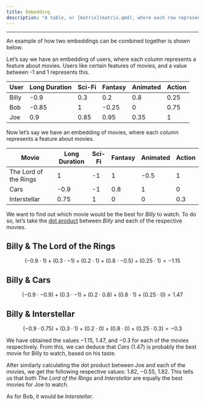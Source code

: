 ```yaml
---
title: Embedding
description: "A table, or [matrix](matrix.qmd), where each row represents an item and each column describes the items in some way. The real magic of embeddings happen when you combine two embeddings together in some way to obtain further information."
---
```


---

An example of how two embeddings can be combined together is shown below.

Let's say we have an embedding of users, where each column represents a feature about movies. Users like certain features of movies, and a value between -1 and 1 represents this.

| User  | Long Duration | Sci-Fi | Fantasy | Animated | Action |
| ----- | ------------- | ------ | ------- | -------- | ------ |
| Billy | -0.9          | 0.3    | 0.2     | 0.8      | 0.25   |
| Bob   | -0.85         | 1      | -0.25   | 0        | 0.75   |
| Joe   | 0.9           | 0.85   | 0.95    | 0.35     | 1      |

Now let's say we have an embedding of movies, where each column represents a feature about movies.

| Movie                 | Long Duration | Sci-Fi | Fantasy | Animated | Action |
| --------------------- | ------------- | ------ | ------- | -------- | ------ |
| The Lord of the Rings | 1             | -1     | 1       | -0.5     | 1      |
| Cars                  | -0.9          | -1     | 0.8     | 1        | 0      |  
| Interstellar          | 0.75          | 1      | 0       | 0        | 0.3    |

We want to find out which movie would be the best for _Billy_ to watch. To do so, let's take the [dot product](dot_product.qmd) between _Billy_ and each of the respective movies.

:::{.callout-note collapse="true" appearance="simple"}
# Billy & The Lord of the Rings
$$
(-0.9 \cdot 1) + (0.3 \cdot -1) + (0.2 \cdot 1) + (0.8 \cdot -0.5) + (0.25 \cdot 1) = -1.15
$$
:::

:::{.callout-note collapse="true" appearance="simple"}
# Billy & Cars
$$
(-0.9 \cdot -0.9) + (0.3 \cdot -1) + (0.2 \cdot 0.8) + (0.8 \cdot 1) + (0.25 \cdot 0) = 1.47
$$
:::

:::{.callout-note collapse="true" appearance="simple"}
# Billy & Interstellar
$$
(-0.9 \cdot 0.75) + (0.3 \cdot 1) + (0.2 \cdot 0) + (0.8 \cdot 0) + (0.25 \cdot 0.3) = -0.3
$$
:::

We have obtained the values $-1.15$, $1.47$, and $-0.3$ for each of the movies respectively. From this, we can deduce that _Cars_ ($1.47$) is probably the best movie for Billy to watch, based on his taste.

After similarly calculating the dot product between Joe and each of the movies, we get the following respective values: $1.82$, $-0.55$, $1.82$. This tells us that both _The Lord of the Rings_ and _Interstellar_ are equally the best movies for Joe to watch.

As for Bob, it would be _Interstellar_.